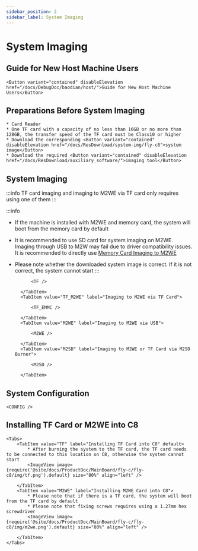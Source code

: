 ```yaml
---
sidebar_position: 2
sidebar_label: System Imaging
---
```




# System Imaging

## Guide for New Host Machine Users

    <Button variant="contained" disableElevation href="/docs/DebugDoc/baodian/host/">Guide for New Host Machine Users</Button>

## Preparations Before System Imaging

    * Card Reader
    * One TF card with a capacity of no less than 16GB or no more than 128GB, the transfer speed of the TF card must be Class10 or higher
    * Download the corresponding <Button variant="contained" disableElevation href="/docs/ResDownload/system-img/fly-c8">system image</Button>
    * Download the required <Button variant="contained" disableElevation href="/docs/ResDownload/auxiliary_software/">imaging tool</Button>

## System Imaging

:::info
TF card imaging and imaging to M2WE via TF card only requires using one of them
:::

:::info
* If the machine is installed with M2WE and memory card, the system will boot from the memory card by default
* It is recommended to use SD card for system imaging on M2WE. Imaging through USB to M2W may fail due to driver compatibility issues. It is recommended to directly use [Memory Card Imaging to M2WE](https://mellow-next.klipper.cn/docs/ProductDoc/SBC/fly-pi-v2/fly-os)
* Please note whether the downloaded system image is correct. If it is not correct, the system cannot start
:::

    <Tabs>
        <TabItem value="TF" label="Imaging to TF Card" default>
            
            <TF />
            
        </TabItem>
        <TabItem value="TF_M2WE" label="Imaging to M2WE via TF Card">
            
            <TF_EMMC />

        </TabItem>
        <TabItem value="M2WE" label="Imaging to M2WE via USB">
            
            <M2WE />

        </TabItem>
        <TabItem value="M2SD" label="Imaging to M2WE or TF Card via M2SD Burner">
            
            <M2SD />

        </TabItem>
    </Tabs>

## System Configuration

    <CONFIG />

## Installing TF Card or M2WE into C8

    <Tabs>
        <TabItem value="TF" label="Installing TF Card into C8" default>
            * After burning the system to the TF card, the TF card needs to be connected to this location on C8, otherwise the system cannot start
            <ImageView image={require('@site/docs/ProductDoc/MainBoard/fly-c/fly-c8/img/tf.png').default} size="80%" align="left" />  

        </TabItem>
        <TabItem value="M2WE" label="Installing M2WE Card into C8">
            * Please note that if there is a TF card, the system will boot from the TF card by default
            * Please note that fixing screws requires using a 1.27mm hex screwdriver
            <ImageView image={require('@site/docs/ProductDoc/MainBoard/fly-c/fly-c8/img/m2we.png').default} size="80%" align="left" />  

        </TabItem>
    </Tabs>